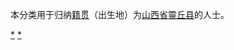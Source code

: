 {{Catnav|頁面分類|各種主題的頁面分類|依中国各省来作的分类|各地中国人|山西人|大同人}}
{{Catnav|頁面分類|人物|各國人物|中国人|各地中国人|山西人|大同人}}

本分类用于归纳[[籍贯|籍贯]]（出生地）为[[山西省|山西省]][[靈丘县|靈丘县]]的人士。

[[Category:大同人|*]]
[[Category:靈丘县|*]]